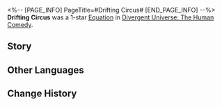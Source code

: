 <%-- [PAGE_INFO]
PageTitle=#Drifting Circus#
[END_PAGE_INFO] --%>
{{Removed|Equation}}
{{Equation Infobox
|period   = The Human Comedy
|rarity   = 1
|path1    = Elation*3
|path2    = Abundance*2
|effect   = Every time characters deal {{Extra Effect|Aftertaste|60000003}} DMG, their Max HP increases by {{Color|h|5%}}, up to a max of {{Color|h|15}} stack(s) and lasting for {{Color|h|1}} turn(s).
|mentions = 
}}
'''Drifting Circus''' was a 1-star [[Divergent Universe: The Human Comedy/Equations|Equation]] in [[Divergent Universe: The Human Comedy]].

==Story==
{{Description|The spaceship lands silently in Latilanka, a land filled with pain that has only gained a brief respite from war. A screen expands around the stage, hovering in the air, quietly drifting into people's dreams, and awakening the land with morning songs.<br /><br />You are not sure whether this insignificant effort can bring happiness to the billions of masses, but at least the dancing and singing can elicit laughter and soothe their weary souls right now. Through the Synesthesia Beacon, they can encourage attention to kindness, even if it is just a little, and that can heal countless ailments.<br /><br />In the vast universe, all of you are as negligible as dust. However, the joy you gain from the sight of the smiles is much greater than the universe itself.}}
<!--
==Gameplay Notes==
* 
-->
==Other Languages==
{{Other Languages
|en   = Drifting Circus
|zhs  = 漂流马戏团
|zht  = 漂流馬戲團
|ja   = {{Rubi|漂流|ひょうりゅう}}するサーカス{{Rubi|団|だん}}
|ko   = 표류하는 서커스단
|es   = Circo a la deriva
|fr   = Cirque à la dérive
|ru   = Дрейфующий цирк
|th   = คณะละครลอยล่อง
|vi   = Đoàn Xiếc Trôi Dạt
|de   = Schwebender Zirkus
|id   = Drifting Circus
|pt   = Circo à Deriva
}}

==Change History==
{{Change History|2.3}}